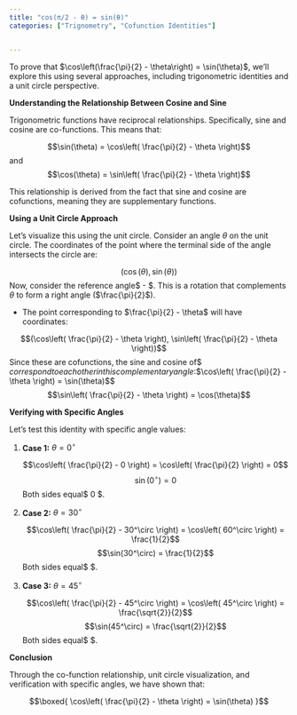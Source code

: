 ```yaml
---
title: "cos(π/2 - θ) = sin(θ)"
categories: ["Trignometry", "Cofunction Identities"]


---
```




To prove that $\cos\left(\frac{\pi}{2} - \theta\right) = \sin(\theta)$, we'll explore this using several approaches, including trigonometric identities and a unit circle perspective.

**Understanding the Relationship Between Cosine and Sine**

Trigonometric functions have reciprocal relationships. Specifically, sine and cosine are co-functions. This means that:

$$\sin(\theta) = \cos\left( \frac{\pi}{2} - \theta \right)$$and$$\cos(\theta) = \sin\left( \frac{\pi}{2} - \theta \right)$$

This relationship is derived from the fact that sine and cosine are cofunctions, meaning they are supplementary functions.

**Using a Unit Circle Approach**

Let's visualize this using the unit circle. Consider an angle $\theta$ on the unit circle. The coordinates of the point where the terminal side of the angle intersects the circle are:

$$(\cos(\theta), \sin(\theta))$$Now, consider the reference angle$ \frac{\pi}{2} - \theta $. This is a rotation that complements $\theta$ to form a right angle ($\frac{\pi}{2}$).

- The point corresponding to $\frac{\pi}{2} - \theta$ will have coordinates:

$$(\cos\left( \frac{\pi}{2} - \theta \right), \sin\left( \frac{\pi}{2} - \theta \right))$$Since these are cofunctions, the sine and cosine of$ \theta $correspond to each other in this complementary angle:$$\cos\left( \frac{\pi}{2} - \theta \right) = \sin(\theta)$$
$$\sin\left( \frac{\pi}{2} - \theta \right) = \cos(\theta)$$

**Verifying with Specific Angles**

Let's test this identity with specific angle values:

1. **Case 1:** $\theta = 0^\circ$

   $$\cos\left( \frac{\pi}{2} - 0 \right) = \cos\left( \frac{\pi}{2} \right) = 0$$$$\sin(0^\circ) = 0$$Both sides equal$ 0 $.

2. **Case 2:** $\theta = 30^\circ$

   $$\cos\left( \frac{\pi}{2} - 30^\circ \right) = \cos\left( 60^\circ \right) = \frac{1}{2}$$$$\sin(30^\circ) = \frac{1}{2}$$Both sides equal$ \frac{1}{2} $.

3. **Case 3:** $\theta = 45^\circ$

   $$\cos\left( \frac{\pi}{2} - 45^\circ \right) = \cos\left( 45^\circ \right) = \frac{\sqrt{2}}{2}$$$$\sin(45^\circ) = \frac{\sqrt{2}}{2}$$Both sides equal$ \frac{\sqrt{2}}{2} $.

**Conclusion**

Through the co-function relationship, unit circle visualization, and verification with specific angles, we have shown that:

$$\boxed{ \cos\left( \frac{\pi}{2} - \theta \right) = \sin(\theta) }$$
